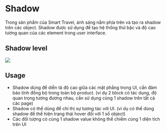 
<Meta title="Foundations/Shadow" />

# Shadow

Trong sản phẩm của Smart Travel, ánh sáng nằm phía trên và tạo ra shadow trên các object. Shadow được sử dụng để tạo hệ thống thứ bậc và độ cao tương quan của các element trong user interface.

## Shadow level

<img src="/src/assets/media/image13.png" />

## Usage

- Shadow dùng để diễn tả độ cao giữa các mặt phẳng trong UI, cần đảm bảo tính đồng bộ trong toàn bộ product. (ví dụ 2 block có tác dụng, độ quan trọng tương đương nhau, cần sử dụng cùng 1 shadow trên tất cả các page)
- Shadow có thể dùng để chỉ thị sự tương tác với UI. (ví dụ có thể dùng shadow để thể hiện trạng thái hover đối với 1 số object)
- Các đối tượng có cùng 1 shadow value không thể chiếm cùng 1 diện tích trên UI
